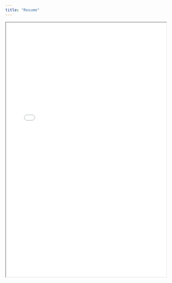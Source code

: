 ```yaml
---
title: "Resume"
---
```


<iframe src="files/Resume_Quarto.pdf" width="100%" height="800px">

</iframe>
